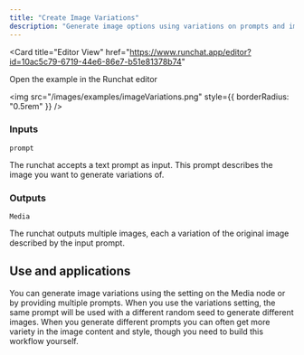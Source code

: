 ```yaml
---
title: "Create Image Variations"
description: "Generate image options using variations on prompts and images"
---
```


<Card
  title="Editor View"
  href="https://www.runchat.app/editor?id=10ac5c79-6719-44e6-86e7-b51e81378b74"
>
  Open the example in the Runchat editor
</Card>

<img src="/images/examples/imageVariations.png" style={{ borderRadius: "0.5rem" }} />

### Inputs

`prompt`

The runchat accepts a text prompt as input. This prompt describes the image you want to generate variations of.

### Outputs

`Media`

The runchat outputs multiple images, each a variation of the original image described by the input prompt.

## Use and applications

You can generate image variations using the setting on the Media node or by providing multiple prompts.
When you use the variations setting, the same prompt will be used with a different random seed to generate
different images. When you generate different prompts you can often get more variety in the image content and style,
though you need to build this workflow yourself. 
